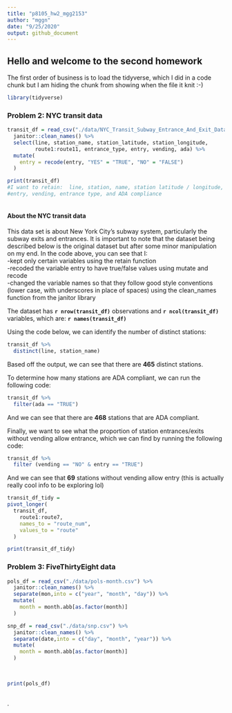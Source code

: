 ```yaml
---
title: "p8105_hw2_mgg2153"
author: "mggn"
date: "9/25/2020"
output: github_document
---
```


## Hello and welcome to the second homework

The first order of business is to load the tidyverse, which I did in a code chunk
but I am hiding the chunk from showing when the file it knit :-)
```r
library(tidyverse)
```


### Problem 2: NYC transit data

```r
transit_df = read_csv("./data/NYC_Transit_Subway_Entrance_And_Exit_Data.csv") %>%
  janitor::clean_names() %>%
  select(line, station_name, station_latitude, station_longitude, 
         route1:route11, entrance_type, entry, vending, ada) %>%
  mutate(
    entry = recode(entry, "YES" = "TRUE", "NO" = "FALSE")
  )

print(transit_df)
#I want to retain:  line, station, name, station latitude / longitude, routes served, 
#entry, vending, entrance type, and ADA compliance
  
```

#### About the NYC transit data

This data set is about New York City's subway system, particularly the subway 
exits and entrances. It is important to note that the dataset being described 
below is the original dataset but after some minor manipulation on my end. In the
code above, you can see that I:  
  -kept only certain variables using the retain function  
  -recoded the variable entry to have true/false values using mutate and recode  
  -changed the variable names so that they follow good style conventions (lower
  case, with underscores in place of spaces) using the clean_names function from
  the janitor library  

The dataset has **`r nrow(transit_df)`** observations and **`r ncol(transit_df)`** variables, 
which are: **`r names(transit_df)`**  

Using the code below, we can identify the number of distinct stations:
```r
transit_df %>%
  distinct(line, station_name)

```
Based off the output, we can see that there are **465** distinct stations.

To determine how many stations are ADA compliant, we can run the following code:

```r
transit_df %>%
  filter(ada == "TRUE")

```
And we can see that there are **468** stations that are ADA compliant.

Finally, we want to see what the proportion of station entrances/exits without
vending allow entrance, which we can find by running the following code:

```r
transit_df %>%
  filter (vending == "NO" & entry == "TRUE")
```
And we can see that **69** stations without vending allow entry (this is actually
really cool info to be exploring lol)


```r

transit_df_tidy =
pivot_longer(
  transit_df,
    route1:route7,
    names_to = "route_num",
    values_to = "route"
  )

print(transit_df_tidy)
```


### Problem 3: FiveThirtyEight data

```r

pols_df = read_csv("./data/pols-month.csv") %>%
  janitor::clean_names() %>%
  separate(mon,into = c("year", "month", "day")) %>%
  mutate(
    month = month.abb[as.factor(month)]
  ) 

snp_df = read_csv("./data/snp.csv") %>%
  janitor::clean_names() %>%
  separate(date,into = c("day", "month", "year")) %>%
  mutate(
    month = month.abb[as.factor(month)]
  ) 
  
    

print(pols_df)
  
```
.
